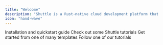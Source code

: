 ```yaml
---
title: "Welcome"
description: "Shuttle is a Rust-native cloud development platform that lets you deploy your app while also taking care of all of your infrastructure."
icon: "hand-wave"
---
```


<CardGroup>
  <Card
    title="Get Started"
    icon="circle-play"
    color="#3d3"
    href="/getting-started/installation"
  >
    Installation and quickstart guide
  </Card>
  <Card
    title="Tutorials"
    icon="book"
    href="/examples"
    color="#f8b5F2"
  >
    Check out some Shuttle tutorials
  </Card>
  <Card
    title="How-to Guides"
    icon="sparkles"
    href="/templates"
    color="#ffdf54"
  >
    Get started from one of many templates
  </Card>
  <Card
    title="Templates"
    icon="list-check"
    href="/templates/tutorials"
    color="#a26"
  >
    Follow one of our tutorials
  </Card>
</CardGroup>

